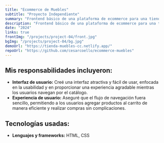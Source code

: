 ```yaml
---
title: "Ecommerce de Muebles"
subtitle: "Proyecto Independiente"
summary: "Frontend básico de una plataforma de ecommerce para una tienda de muebles."
description: "Frontend básico de una plataforma de ecommerce para una tienda de muebles, utilizando HTML y CSS. El objetivo fue ofrecer una experiencia de compra en línea intuitiva y eficiente, permitiendo a los usuarios explorar el catálogo de productos, seleccionar artículos y completar compras."
date: "2024"
links: true
frontImg: "/projects/project-04/front.jpg"
bgImg: "/projects/project-04/bg.jpg"
demoUrl: "https://tienda-muebles-cc.netlify.app/"
repoUrl: "https://github.com/cesarcoello/ecommerce-muebles"
---
```


## Mis responsabilidades incluyeron:

- **Interfaz de usuario:** Creé una interfaz atractiva y fácil de usar, enfocada en la usabilidad y en proporcionar una experiencia agradable mientras los usuarios navegan por el catálogo.
- **Experiencia de usuario:** Aseguré que el flujo de navegación fuera sencillo, permitiendo a los usuarios agregar productos al carrito de manera eficiente y realizar compras sin complicaciones.

## Tecnologías usadas:

- **Lenguajes y frameworks:** HTML, CSS
